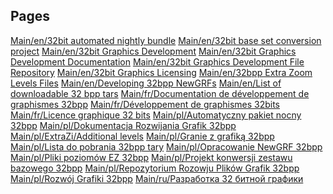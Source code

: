 
== Pages ==
[[Main/en/32bit automated nightly bundle]]
[[Main/en/32bit base set conversion project]]
[[Main/en/32bit Graphics Development]]
[[Main/en/32bit Graphics Development Documentation]]
[[Main/en/32bit Graphics Development File Repository]]
[[Main/en/32bit Graphics Licensing]]
[[Main/en/32bpp Extra Zoom Levels Files]]
[[Main/en/Developing 32bpp NewGRFs]]
[[Main/en/List of downloadable 32 bpp tars]]
[[Main/fr/Documentation de développement de graphismes 32bpp]]
[[Main/fr/Développement de graphismes 32bits]]
[[Main/fr/Licence graphique 32 bits]]
[[Main/pl/Automatyczny pakiet nocny 32bpp]]
[[Main/pl/Dokumentacja Rozwijania Grafik 32bpp]]
[[Main/pl/ExtraZi/Additional levels]]
[[Main/pl/Granie z grafiką 32bpp]]
[[Main/pl/Lista do pobrania 32bpp tary]]
[[Main/pl/Opracowanie NewGRF 32bpp]]
[[Main/pl/Pliki poziomów EZ 32bpp]]
[[Main/pl/Projekt konwersji zestawu bazowego 32bpp]]
[[Main/pl/Repozytorium Rozowju Plików Grafik 32bpp]]
[[Main/pl/Rozwój Grafiki 32bpp]]
[[Main/ru/Разработка 32 битной графики]]

